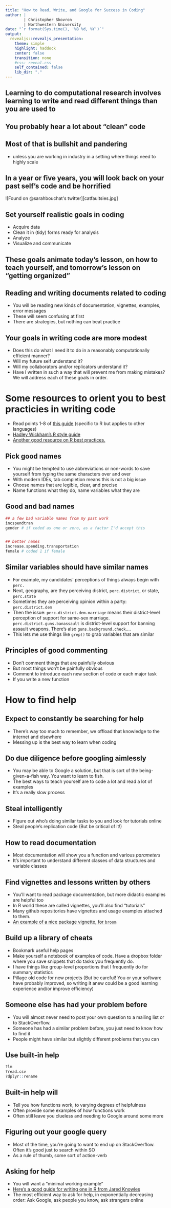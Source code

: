 ```yaml
---
title: "How to Read, Write, and Google for Success in Coding"
author: |
        | Christopher Skovron
        | Northwestern University 
date: "`r format(Sys.time(), '%B %d, %Y')`"
output: 
  revealjs::revealjs_presentation: 
    theme: simple
    highlight: haddock
    center: false
    transition: none
    #css: reveal.css
    self_contained: false
    lib_dir: "."
---
```

          

## Learning to do computational research involves learning to write and read different things than you are used to


          
## You probably hear a lot about "clean" code 

## Most of that is bullshit and pandering
- unless you are working in industry in a setting where things need to highly scale 

## In a year or five years, you will look back on your past self's code and be horrified 

![Found on @sarahbouchat's twitter][catfaultsies.jpg]






## Set yourself realistic goals in coding 
- Acquire data
- Clean it in (tidy) forms ready for analysis
- Analyze
- Visualize and communicate 

## These goals animate today's lesson, on how to teach yourself, and tomorrow's lesson on "getting organized"



## Reading and writing documents related to coding
- You will be reading new kinds of documentation, vignettes, examples, error messages
- These will seem confusing at first
- There are strategies, but nothing can beat practice 

## Your goals in writing code are more modest 
- Does this do what I need it to do in a reasonably computationally efficient manner? 
- Will my future self understand it? 
- Will my collaborators and/or replicators understand it? 
- Have I written in such a way that will prevent me from making mistakes? 
We will address each of these goals in order. 




# Some resources to orient you to best practicies in writing code

- Read points 1-8 of [this guide](https://www.r-bloggers.com/r-best-practices-r-you-writing-the-r-way/) (specific to R but applies to other languages)
- [Hadley Wickham's R style guide](http://adv-r.had.co.nz/Style.html)
- [Another good resource on R best practices.](https://swcarpentry.github.io/r-novice-inflammation/06-best-practices-R/)








## Pick good names
- You might be tempted to use abbreviations or non-words to save yourself from typing the same characters over and over
- With modern IDEs, tab completion means this is not a big issue
- Choose names that are legible, clear, and precise 
- Name functions what they do, name variables what they are 


## Good and bad names

```r
## a few bad variable names from my past work
incspendtran
gender # if coded as one or zero, as a factor I'd accept this 


## better names
increase.spending.transportation
female # coded 1 if female


```

## Similar variables should have similar names

- For example, my candidates' perceptions of things always begin with `perc.`
- Next, geography, are they perceiving district, `perc.district`, or state, `perc.state`
- Sometimes they are perceiving opinion within a party: `perc.district.dem`
- Then the issue: `perc.district.dem.marriage` means their district-level perception of support for same-sex marriage. `perc.district.guns.banassault` is district-level support for banning assault weapons. There's also `guns.background.check`....
- This lets me use things like `grep()` to grab variables that are similar 




## Principles of good commenting 

- Don't comment things that are painfully obvious
- But most things won't be painfully obvious 
- Comment to introduce each new section of code or each major task 
- If you write a new function 






# How to find help

## Expect to constantly be searching for help 

- There's way too much to remember, we offload that knowledge to the internet and elsewhere
- Messing up is the best way to learn when coding



## Do due diligence before googling aimlessly

- You may be able to Google a solution, but that is sort of the being-given-a-fish way. You want to learn to fish. 
- The best ways to teach yourself are to code a lot and read a lot of examples
- It's a really slow process


## Steal intelligently
- Figure out who's doing similar tasks to you and look for tutorials online
- Steal people's replication code (But be critical of it!)


## How to read documentation
- Most documentation will show you a function and various *parameters*
- It's important to understand different classes of data structures and variable classes 


## Find vignettes and lessons written by others 
- You'll want to read package documentation, but more didactic examples are helpful too
- In R world these are called vignettes, you'll also find "tutorials"
- Many github repositories have vignettes and usage examples attached to them. 
- [An example of a nice package vignette, for `broom`](https://cran.r-project.org/web/packages/broom/vignettes/broom.html)

## Build up a library of cheats 

- Bookmark useful help pages
- Make yourself a notebook of examples of code. Have a dropbox folder where you save snippets that do tasks you frequently do. 
- I have things like group-level proportions that I frequently do for summary statistics 
- Pillage old code for new projects (But be careful! You or your software have probably improved, so writing it anew could be a good learning experience and/or improve efficiency)



## Someone else has had your problem before 
- You will almost never need to post your own question to a mailing list or to StackOverflow. 
- Someone has had a similar problem before, you just need to know how to find it
- People might have similar but slightly different problems that you can 


## Use built-in help

```r
?lm
?read.csv
?dplyr::rename
```

## Built-in help will
- Tell you how functions work, to varying degrees of helpfulness 
- Often provide some examples of how functions work
- Often still leave you clueless and needing to Google around some more 

## Figuring out your google query

- Most of the time, you're going to want to end up on StackOverflow. Often it's good just to search within SO
- As a rule of thumb, some sort of action-verb 


## Asking for help
- You will want a "minimal working example"
- [Here's a good guide for writing one in R from Jared Knowles](https://www.jaredknowles.com/journal/2013/5/27/writing-a-minimal-working-example-mwe-in-r)
- The most efficient way to ask for help, in exponentially decreasing order: Ask Google, ask people you know, ask strangers online 




